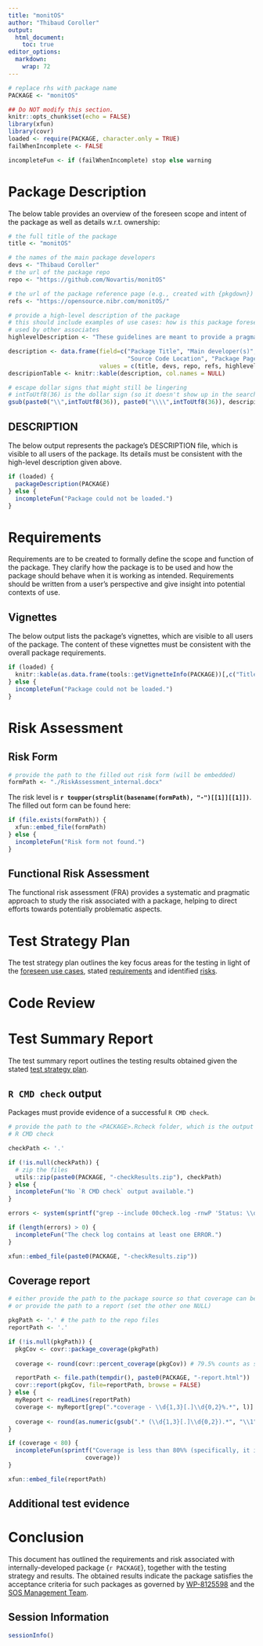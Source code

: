 ```yaml
---
title: "monitOS"
author: "Thibaud Coroller"
output:
  html_document:
    toc: true
editor_options: 
  markdown: 
    wrap: 72
---
```


```r
# replace rhs with package name
PACKAGE <- "monitOS"

## Do NOT modify this section.
knitr::opts_chunk$set(echo = FALSE)
library(xfun)
library(covr)
loaded <- require(PACKAGE, character.only = TRUE)
failWhenIncomplete <- FALSE

incompleteFun <- if (failWhenIncomplete) stop else warning
```

<!-- Hint: Search '$' to find all fields that need to be filled out. -->

# Package Description {#description}

The below table provides an overview of the foreseen scope and intent of the package
as well as details w.r.t. ownership:

```r
# the full title of the package
title <- "monitOS" 

# the names of the main package developers
devs <- "Thibaud Coroller"
# the url of the package repo
repo <- "https://github.com/Novartis/monitOS"

# the url of the package reference page (e.g., created with {pkgdown})
refs <- "https://opensource.nibr.com/monitOS/"

# provide a high-level description of the package
# this should include examples of use cases: how is this package foreseen to be
# used by other associates
highlevelDescription <- "These guidelines are meant to provide a pragmatic, yet rigorous, help to drug developers and decision makers, since they are shaped by three fundamental ingredients: the clinically determined margin of detriment on OS that is unacceptably high (δnull); the benefit on OS that is plausible given the mechanism of action of the novel intervention (δalt); and the quantity of information (i.e. events, expected number of survival events, at primary and final analysis) it is feasible to accrue given the clinical and drug development setting. The proposed guidelines facilitate transparent discussions between stakeholders focusing on the risks of erroneous decisions and what might be an acceptable trade-off between power and the false positive error rate."
```

<!-- Do NOT modify this section. -->
```r
description <- data.frame(field=c("Package Title", "Main developer(s)",
                                  "Source Code Location", "Package Page", "Package Description"),
                          values = c(title, devs, repo, refs, highlevelDescription))
descripionTable <- knitr::kable(description, col.names = NULL)

# escape dollar signs that might still be lingering
# intToUtf8(36) is the dollar sign (so it doesn't show up in the search)
gsub(paste0("\\",intToUtf8(36)), paste0("\\\\",intToUtf8(36)), descripionTable)
```
<!-- --------------------------- -->

## DESCRIPTION

<!-- Do NOT modify this section. -->
The below output represents the package's DESCRIPTION file, which is visible to all users of the package. 
Its details must be consistent with the high-level description given above.

```r
if (loaded) {
  packageDescription(PACKAGE)
} else {
  incompleteFun("Package could not be loaded.")
}

```
<!-- --------------------------- -->

# Requirements {#requirements}

Requirements are to be created to formally define the scope
and function of the package. 
They clarify how the package is to be used and how the package should behave
when it is working as intended. Requirements should be written from a user's perspective 
and give insight into potential contexts of use.

<!-- $ Please populate this section with requirements.
Example (requirements as table):

|ID | Requirement |
|:---|:-------------|
Req-1 | The package should correctly compute the dose limiting toxicity (DLT) as a function of dose of two drugs given historical information on the toxicity profiles from single agent trials as per the methodology outlined in XY. |
Req-2 | ... |

---

Example (requirements as subheadings):

## Requirement 1: Dual combination trial with historical information
The package should correctly compute the dose limiting toxicity as a function of dose of two drugs given historical information on the toxicity profiles from single agent trials as per the methodology outlined in XY.

## Requirement 2: ...

-->

## Vignettes

<!-- Do NOT modify this section. -->
The below output lists the package's vignettes, which are visible to all users of the package. 
The content of these vignettes must be consistent with the overall package requirements.

```r
if (loaded) {
  knitr::kable(as.data.frame(tools::getVignetteInfo(PACKAGE))[,c("Title", "Topic")])  
} else {
  incompleteFun("Package could not be loaded.")
}
```
<!-- --------------------------- -->

# Risk Assessment

## Risk Form {#risk}
```r
# provide the path to the filled out risk form (will be embedded)
formPath <- "./RiskAssessment_internal.docx"
```

<!-- Do NOT modify this section. -->
The risk level is **`r toupper(strsplit(basename(formPath), "-")[[1]][[1]])`**.
The filled out form can be found here:

```r
if (file.exists(formPath)) {
  xfun::embed_file(formPath)
} else {
  incompleteFun("Risk form not found.")
}
```
<!-- --------------------------- -->

## Functional Risk Assessment
The functional risk assessment (FRA) provides a systematic and pragmatic approach to study the risk
associated with a package, helping to direct efforts towards potentially problematic aspects.

<!-- $ Please fill out the following for HIGH risk packages ONLY. Otherwise type "N/A". 
Example (see https://esops.d4n.eu.novartis.net/DMSDocFinder/open/FRM-8127440_EF.pdf section 3.1.3 for more details)

```r
#fra <- tibble::tribble(
#~ID,      ~Process Description, ~Hazard,                    ~Harm,                                         ~Severity, ~Probability, #~Detectability, ~Risk Class, ~Risk Priority
#"Risk-1", "DLT computation"   , "Incorrect value computed", "Trial statistician makes wrong assumptions.", "MEDIUM",  "MEDIUM",
#"MEDIUM",       2,           "MEDIUM",
#)

#knitr::kable(fra)
```
-->

# Test Strategy Plan {#testStrategy}
The test strategy plan outlines the key focus areas for the testing in light of 
the [foreseen use cases](#description), stated [requirements](#requirements) and identified [risks](#risk).

<!-- $ Please provide an overview of which function(alitie)s of the package will be tested and how, 
referencing requirement or risk IDs where applicable. 

Example:
Functions X and Y (and associated low-level functions) pertaining to requirements A and B, respectively, are covered by simple unit tests that ensure the acceptance of valid inputs (positive testing) and rejection of invalid inputs (negative testing), commensurate with the identified LOW risk priority. Function Z, which is associated with HIGH risk priority, is further covered by multiple computationally intensive tests that compare the computed outputs to benchmark cases, confirming their correctness. These tests, which require access to a high-performance computing cluster, is performed separately and the results are provided in this report [below](#extraTests).
...

-->

# Code Review

<!-- $ Please provide an overview of performed code review activities. Name reviewers, their qualifications, and what they reviewed. 
Provide links to merge requests or similar where appropriate. Code reviews should have been performed _for the version of the package in question_. State clearly when a review was performed for a different version and outline why this is acceptable.

Example (use a format of your choice: bullet lists, tables, subsections...):
- Reviewer alpha has a PhD in biostatistics and is a trial statistician; they performed code review of functions X and Y pertaining to the statistical methodology used (cf. merge request [!123](link-to-merge-request))
- Reviewer beta has a computer science degree and reviewed the numerical implementation of the algorithm in function Z.
...
-->

# Test Summary Report

The test summary report outlines the testing results obtained given the stated [test strategy plan](#testStrategy).

## `R CMD check` output

Packages must provide evidence of a successful `R CMD check`.

```r
# provide the path to the <PACKAGE>.Rcheck folder, which is the output of
# R CMD check

checkPath <- '.'
```

<!-- Do NOT modify this section. -->
```r
if (!is.null(checkPath)) {
  # zip the files
  utils::zip(paste0(PACKAGE, "-checkResults.zip"), checkPath)
} else {
  incompleteFun("No `R CMD check` output available.")
}

errors <- system(sprintf("grep --include 00check.log -rnwP 'Status: \\d ERROR' %s", checkPath), intern=T)

if (length(errors) > 0) {
  incompleteFun("The check log contains at least one ERROR.")
}

xfun::embed_file(paste0(PACKAGE, "-checkResults.zip"))
```
<!-- --------------------------- -->

## Coverage report

```r
# either provide the path to the package source so that coverage can be calculated
# or provide the path to a report (set the other one NULL)

pkgPath <- '.' # the path to the repo files
reportPath <- '.'
```

<!-- Do NOT modify this section. -->
```r
if (!is.null(pkgPath)) {
  pkgCov <- covr::package_coverage(pkgPath)
  
  coverage <- round(covr::percent_coverage(pkgCov)) # 79.5% counts as sufficient

  reportPath <- file.path(tempdir(), paste0(PACKAGE, "-report.html"))
  covr::report(pkgCov, file=reportPath, browse = FALSE)
} else {
  myReport <- readLines(reportPath)
  coverage <- myReport[grep(".*coverage - \\d{1,3}[.]\\d{0,2}%.*", l)]
  
  coverage <- round(as.numeric(gsub(".* (\\d{1,3}[.]\\d{0,2}).*", "\\1", coverage )))
}

if (coverage < 80) {
  incompleteFun(sprintf("Coverage is less than 80%% (specifically, it is %.0f%%)",
                      coverage))
}

xfun::embed_file(reportPath)
```
<!-- --------------------------- -->

## Additional test evidence {#extraTests}
<!-- $ Please fill out the following section if there is additional test evidence. Otherwise type "N/A". -->

# Conclusion

<!-- Do NOT modify this section. -->
This document has outlined the requirements and risk associated with internally-developed package {`r PACKAGE`}, together with the testing strategy and results. 
The obtained results indicate the package satisfies the acceptance criteria for such packages as governed by [WP-8125598](https://esops.d4n.eu.novartis.net/DMSDocFinder/open/WP-8125598_EF.pdf) and the [SOS Management Team](http://go/davinci/sos).
<!-- --------------------------- -->

## Session Information
```r
sessionInfo()
```
